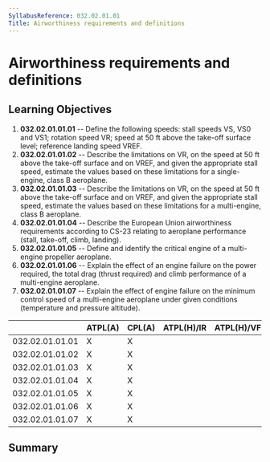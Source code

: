 ```yaml
---
SyllabusReference: 032.02.01.01
Title: Airworthiness requirements and definitions
---
```


# Airworthiness requirements and definitions

## Learning Objectives

1.  **032.02.01.01.01** -- Define the following speeds: stall speeds VS, VS0 and
    VS1; rotation speed VR; speed at 50 ft above the take-off surface level;
    reference landing speed VREF.
2.  **032.02.01.01.02** -- Describe the limitations on VR, on the speed at 50 ft
    above the take-off surface and on VREF, and given the appropriate stall
    speed, estimate the values based on these limitations for a single-engine,
    class B aeroplane.
3.  **032.02.01.01.03** -- Describe the limitations on VR, on the speed at 50 ft
    above the take-off surface and on VREF, and given the appropriate stall
    speed, estimate the values based on these limitations for a multi-engine,
    class B aeroplane.
4.  **032.02.01.01.04** -- Describe the European Union airworthiness
    requirements according to CS-23 relating to aeroplane performance (stall,
    take-off, climb, landing).
5.  **032.02.01.01.05** -- Define and identify the critical engine of a
    multi-engine propeller aeroplane.
6.  **032.02.01.01.06** -- Explain the effect of an engine failure on the power
    required, the total drag (thrust required) and climb performance of a
    multi-engine aeroplane.
7.  **032.02.01.01.07** -- Explain the effect of engine failure on the minimum
    control speed of a multi-engine aeroplane under given conditions
    (temperature and pressure altitude).

|                 | ATPL(A) | CPL(A) | ATPL(H)/IR | ATPL(H)/VFR | CPL(H) | IR  | CBIR(A) |
| --------------- | ------- | ------ | ---------- | ----------- | ------ | --- | ------- |
| 032.02.01.01.01 | X       | X      |            |             |        |     |         |
| 032.02.01.01.02 | X       | X      |            |             |        |     |         |
| 032.02.01.01.03 | X       | X      |            |             |        |     |         |
| 032.02.01.01.04 | X       | X      |            |             |        |     |         |
| 032.02.01.01.05 | X       | X      |            |             |        |     |         |
| 032.02.01.01.06 | X       | X      |            |             |        |     |         |
| 032.02.01.01.07 | X       | X      |            |             |        |     |         |

## Summary
